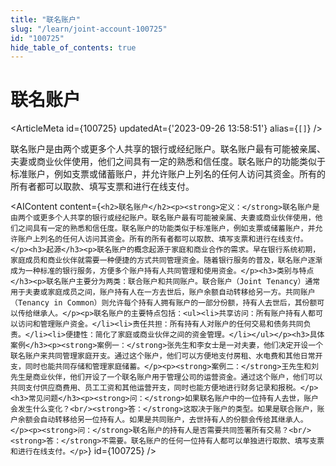 ```yaml
---
title: "联名账户"
slug: "/learn/joint-account-100725"
id: "100725"
hide_table_of_contents: true
---
```



# 联名账户

<ArticleMeta id={100725} updatedAt={'2023-09-26 13:58:51'} alias={`[]`} />
<div className='border-solid border-b border-t-0 my-4 border-[var(--ifm-color-gray-300)]' />

联名账户是由两个或更多个人共享的银行或经纪账户。联名账户最有可能被亲属、夫妻或商业伙伴使用，他们之间具有一定的熟悉和信任度。联名账户的功能类似于标准账户，例如支票或储蓄账户，并允许账户上列名的任何人访问其资金。所有的所有者都可以取款、填写支票和进行在线支付。

<AIContent content={`<h2>联名账户</h2><p><strong>定义：</strong>联名账户是由两个或更多个人共享的银行或经纪账户。联名账户最有可能被亲属、夫妻或商业伙伴使用，他们之间具有一定的熟悉和信任度。联名账户的功能类似于标准账户，例如支票或储蓄账户，并允许账户上列名的任何人访问其资金。所有的所有者都可以取款、填写支票和进行在线支付。</p><h3>起源</h3><p>联名账户的概念起源于家庭和商业合作的需求。早在银行系统初期，家庭成员和商业伙伴就需要一种便捷的方式共同管理资金。随着银行服务的普及，联名账户逐渐成为一种标准的银行服务，方便多个账户持有人共同管理和使用资金。</p><h3>类别与特点</h3><p>联名账户主要分为两类：联合账户和共同账户。联合账户（Joint Tenancy）通常用于夫妻或家庭成员之间，账户持有人在一方去世后，账户余额自动转移给另一方。共同账户（Tenancy in Common）则允许每个持有人拥有账户的一部分份额，持有人去世后，其份额可以传给继承人。</p><p>联名账户的主要特点包括：<ul><li>共享访问：所有账户持有人都可以访问和管理账户资金。</li><li>责任共担：所有持有人对账户的任何交易和债务共同负责。</li><li>便捷性：简化了家庭或商业伙伴之间的资金管理。</li></ul></p><h3>具体案例</h3><p><strong>案例一：</strong>张先生和李女士是一对夫妻，他们决定开设一个联名账户来共同管理家庭开支。通过这个账户，他们可以方便地支付房租、水电费和其他日常开支，同时也能共同存储和管理家庭储蓄。</p><p><strong>案例二：</strong>王先生和刘先生是商业伙伴，他们开设了一个联名账户用于管理公司的运营资金。通过这个账户，他们可以共同支付供应商费用、员工工资和其他运营开支，同时也能方便地进行财务记录和报税。</p><h3>常见问题</h3><p><strong>问：</strong>如果联名账户中的一位持有人去世，账户会发生什么变化？<br/><strong>答：</strong>这取决于账户的类型。如果是联合账户，账户余额会自动转移给另一位持有人。如果是共同账户，去世持有人的份额会传给其继承人。</p><p><strong>问：</strong>联名账户的持有人是否需要共同签署所有交易？<br/><strong>答：</strong>不需要。联名账户的任何一位持有人都可以单独进行取款、填写支票和进行在线支付。</p>`} id={100725} />
